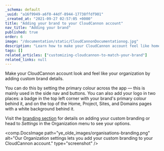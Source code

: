 ```yaml
---
_schema: default
_uuid: "a16f9949-a6f0-44df-8944-17738ffdf901"
_created_at: "2021-09-27 02:57:05 +0000"
title: "Adding your brand to your CloudCannon account"
nav_title: "Adding your brand"
published: true
order: 6
image: "/documentation/static/CloudCannonDocumentationog.jpg"
description: "Learn how to make your CloudCannon account feel like home by adding your own custom branding."
tags: []
related_articles: ["customizing-cloudcannon-to-match-your-brand"]
related_links: null
---
```


Make your CloudCannon account look and feel like your organization by adding custom brand details.

You can do this by setting the primary colour across the app — this is mainly used in the side nav and buttons. You can also add your logo in two places: a badge in the top left corner with your brand's primary colour behind it, and on the top of the Home, Project, Sites, and Domains pages with a white background behind it.

Visit the [branding section](/documentation/articles/customizing-cloudcannon-to-match-your-brand/) for details on adding your custom branding or head to *Settings* in the Organization menu to see your options.

<comp.DocsImage path="ye_olde_images/organisations-branding.png" alt="Our Organization settings lets you add your custom branding to your CloudCannon account." type="screenshot" />
